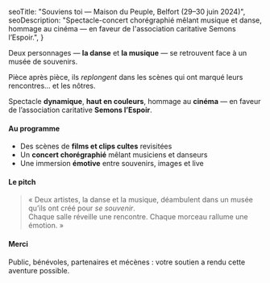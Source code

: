   seoTitle: "Souviens toi — Maison du Peuple, Belfort (29–30 juin 2024)",
  seoDescription: "Spectacle-concert chorégraphié mêlant musique et danse, hommage au cinéma — en faveur de l'association caritative Semons l’Espoir.",
}

<Callout>
Deux personnages — <strong>la danse</strong> et <strong>la musique</strong> — se retrouvent face à un musée de souvenirs.

Pièce après pièce, ils <em>replongent</em> dans les scènes qui ont marqué leurs rencontres… et les nôtres.

Spectacle <strong>dynamique</strong>, <strong>haut en couleurs</strong>, hommage au <strong>cinéma</strong> — en faveur de l’association caritative <strong>Semons l’Espoir</strong>.
</Callout>

#### Au programme
- Des scènes de <strong>films et clips cultes</strong> revisitées
- Un <strong>concert chorégraphié</strong> mêlant musiciens et danseurs
- Une immersion <strong>émotive</strong> entre souvenirs, images et live

#### Le pitch
> « Deux artistes, la danse et la musique, déambulent dans un musée qu’ils ont créé pour <em>se souvenir</em>.  
> Chaque salle réveille une rencontre. Chaque morceau rallume une émotion. »

<h4>Merci</h4>
<p className="text-center italic">
Public, bénévoles, partenaires et mécènes : votre soutien a rendu cette
aventure possible.
</p>
